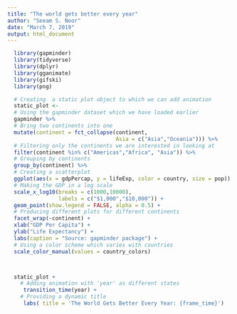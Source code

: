 ```yaml
---
title: "The world gets better every year"
author: "Seeam S. Noor"
date: "March 7, 2019"
output: html_document
---
```


```r
  library(gapminder)
  library(tidyverse)
  library(dplyr)
  library(gganimate)
  library(gifski)
  library(png)

```


```r
  # Creating  a static plot object to which we can add animation
  static_plot <-
  # Using the gapminder dataset which we have loaded earlier
  gapminder %>%
  # Bring two continents into one
  mutate(continent = fct_collapse(continent,
                                  Asia = c("Asia","Oceania"))) %>%
  # Filtering only the continents we are interested in looking at
  filter(continent %in% c("Americas","Africa", "Asia")) %>%
  # Grouping by continents
  group_by(continent) %>%
  # Creating a scatterplot
  ggplot(aes(x = gdpPercap, y = lifeExp, color = country, size = pop)) +
  # Making the GDP in a log scale
  scale_x_log10(breaks = c(1000,10000),
                labels = c("$1,000","$10,000")) +
  geom_point(show.legend = FALSE, alpha = 0.5) +
  # Producing different plots for different continents
  facet_wrap(~continent) +
  xlab("GDP Per Capita") +
  ylab("Life Expectancy") +
  labs(caption = "Source: gapminder package") +
  # Using a color scheme which varies with countries
  scale_color_manual(values = country_colors)



  static_plot +
    # Adding animation with 'year' as different states 
     transition_time(year) +
    # Providing a dynamic title
     labs( title = 'The World Gets Better Every Year: {frame_time}')

```
